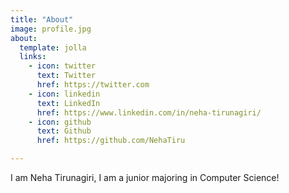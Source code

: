```yaml
---
title: "About"
image: profile.jpg
about:
  template: jolla
  links:
    - icon: twitter
      text: Twitter
      href: https://twitter.com
    - icon: linkedin
      text: LinkedIn
      href: https://www.linkedin.com/in/neha-tirunagiri/
    - icon: github
      text: Github
      href: https://github.com/NehaTiru

---
```


I am Neha Tirunagiri, I am a junior majoring in Computer Science!
